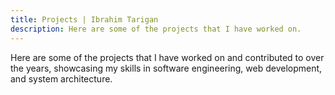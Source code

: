 ```yaml
---
title: Projects | Ibrahim Tarigan
description: Here are some of the projects that I have worked on.
---
```


Here are some of the projects that I have worked on and contributed to over the years, showcasing my skills in software engineering, web development, and system architecture.

<br />
